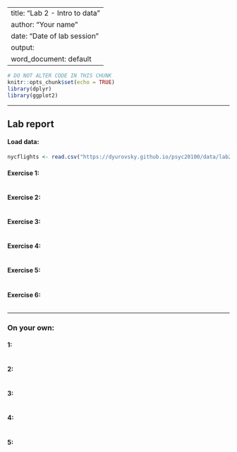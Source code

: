 
---
title: "Lab 2 - Intro to data"
author: "Your name"
date: "Date of lab session"
output:
  word_document: default
---

```r
# DO NOT ALTER CODE IN THIS CHUNK
knitr::opts_chunk$set(echo = TRUE)
library(dplyr)
library(ggplot2)
```

* * *

## Lab report

#### Load data:

```r
nycflights <- read.csv("https://dyurovsky.github.io/psyc20100/data/lab2/nycflights.csv")
```

#### Exercise 1: 



```r

```

#### Exercise 2: 



```r

```

#### Exercise 3: 



```r

```

#### Exercise 4: 



```r

```

#### Exercise 5: 



```r

```

#### Exercise 6: 



```r

```


* * *

### On your own:

#### 1:



```r

```

#### 2:



```r

```

#### 3:



```r

```

#### 4:



```r

```

#### 5:



```r

```
